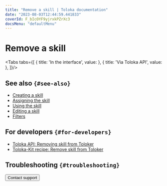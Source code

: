 ```yaml
---
title: "Remove a skill | Toloka documentation"
date: "2023-08-03T12:44:59.441833"
coverId: F_bIcOYF9yjrxkPZrXc3
docsMenu: "defaultMenu"
---
```



# Remove a skill

<Tabs tabs={[
  { title: 'In the interface', value: <NavDeleteList1/> },
  { title: 'Via Toloka API', value: <NavDeleteList2/> },
]}/>

## See also `{#see-also}`

- [Creating a skill](/docs/guide/nav-create)
- [Assigning the skill](/docs/guide/nav-assign)
- [Using the skill](/docs/guide/nav-use)
- [Editing a skill](/docs/guide/nav-edit)
- [Filters](/docs/guide/filters)

## For developers `{#for-developers}`

- [Toloka API: Removing skill from Toloker](https://toloka.ai/docs/api/api-reference/#delete-/user-skills/-id-)
- [Toloka-Kit recipe: Remove skill from Toloker](/docs/toloka-kit/recipes/delete-user-skill)

## Troubleshooting `{#troubleshooting}`

<FaqSkillForEveryPool/>

<FaqSkillForDifferentProjects/>

<TroubleshootingTraining/>

<Button view="defaultInverse" size="l" type="link" url="/docs/guide/troubleshooting/support?form-source=guide-nav-delete">Contact support</Button>